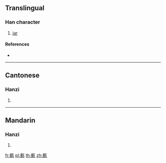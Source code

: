 {{character info/new}}
==Translingual==

===Han character===
{{Han char|rn=98|rad=瓦|as=08|sn=13|four=21117|canj=HMMVN|ids=⿰垂瓦}}

# [[jar]]

====References====
* {{Han ref|kx=0750.020|dkj=21536|dj=1158.210|hdz=21426.210|uh=7500|ud=29952|bh=E2D5|bd=58069}}

----

==Cantonese==

===Hanzi===
{{yue-hanzi|jyut=|y=jeui6}}

# {{defn|lang=yue|sort=瓦08}}

----

==Mandarin==

===Hanzi===
{{cmn-hanzi|pin=[[piān]] ([[pian1]]), [[zhuì]] ([[zhui4]])|wg=p'ien<sup>1</sup>, chui<sup>4</sup>}}

# {{defn|lang=cmn|sort=瓦08}}

[[fr:甀]]
[[pl:甀]]
[[th:甀]]
[[zh:甀]]